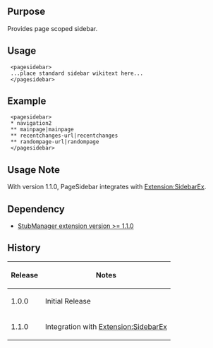 {{Extension
|name        = PageSidebar
|status      = stable
|author      = [[user:jldupont|Jean-Lou Dupont]]
|image       =
|version     = 1.1.0
|update      =
|mediawiki   = 1.11, 1.12
|download    = [http://mediawiki.googlecode.com/svn/tags/PageSidebar/ SVN]
|readme      =
|changelog   = See SVN ($Id$)
|description = Provides page scoped sidebar.
|parameters  =
|rights      =
|example     =
}}
== Purpose ==
Provides page scoped sidebar.

== Usage ==
<pre>
 <pagesidebar>
 ...place standard sidebar wikitext here...
 </pagesidebar>
</pre>
== Example ==
<pre>
 <pagesidebar>
 * navigation2
 ** mainpage|mainpage
 ** recentchanges-url|recentchanges
 ** randompage-url|randompage
 </pagesidebar>
</pre>

== Usage Note ==
With version 1.1.0, PageSidebar integrates with [[Extension:SidebarEx]].

<!--{{
== Example ==
[[{{FULLPAGENAMEE}}/Tests]]
}}-->

== Dependency ==
* [[Extension:StubManager|StubManager extension version >= 1.1.0 ]]
{{Pear|PageSidebar}}

== History ==
{|class=datatable
! Release !! Notes
|-
| 1.0.0 || Initial Release
|-
| 1.1.0 || Integration with [[Extension:SidebarEx]]
|}
